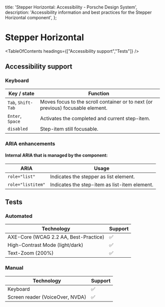 
  title: 'Stepper Horizontal: Accessibility - Porsche Design System',
  description: 'Accessibility information and best practices for the Stepper Horizontal component',
};

# Stepper Horizontal <ComponentStatus tagName="p-stepper-horizontal"></ComponentStatus>

<TableOfContents headings={["Accessibility support","Tests"]} />

## Accessibility support

### Keyboard

| Key / state        | Function                                                                        |
| ------------------ | ------------------------------------------------------------------------------- |
| `Tab`, `Shift-Tab` | Moves focus to the scroll container or to next (or previous) focusable element. |
| `Enter`, `Space`   | Activates the completed and current step-item.                                  |
| `disabled`         | Step-item still focusable.                                                      |

### ARIA enhancements

#### Internal **ARIA** that is managed by the component:

| ARIA              | Usage                                         |
| ----------------- | --------------------------------------------- |
| `role="list"`     | Indicates the stepper as list element.        |
| `role="listitem"` | Indicates the step-item as list-item element. |

## Tests

### Automated

| Technology                            | Support |
| ------------------------------------- | ------- |
| AXE-Core (WCAG 2.2 AA, Best-Practice) | ✅      |
| High-Contrast Mode (light/dark)       | ✅      |
| Text-Zoom (200%)                      | ✅      |

### Manual

| Technology                      | Support |
| ------------------------------- | ------- |
| Keyboard                        | ✅      |
| Screen reader (VoiceOver, NVDA) | ✅      |
